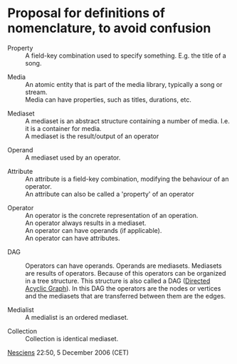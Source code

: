 = Proposal for definitions of nomenclature, to avoid confusion =

; Property
: A field-key combination used to specify something. E.g. the title of a song.

; Media
: An atomic entity that is part of the media library, typically a song or stream.
: Media can have properties, such as titles, durations, etc.

; Mediaset
: A mediaset is an abstract structure containing a number of media. I.e. it is a container for media.
: A mediaset is the result/output of an operator

; Operand
: A mediaset used by an operator.

; Attribute
: An attribute is a field-key combination, modifying the behaviour of an operator.
: An attribute can also be called a 'property' of an operator

; Operator
: An operator is the concrete representation of an operation. 
: An operator always results in a mediaset.
: An operator can have operands (if applicable).
: An operator can have attributes.

DAG
: Operators can have operands. Operands are mediasets. Mediasets are results of operators. Because of this operators can be organized in a tree structure. This structure is also called a DAG ([http://en.wikipedia.org/wiki/Directed_acyclic_graph Directed Acyclic Graph]). In this DAG the operators are the nodes or vertices and the mediasets that are transferred between them are the edges.

; Medialist
: A medialist is an ordered mediaset.

; Collection
: Collection is identical mediaset.

[[User:Nesciens|Nesciens]] 22:50, 5 December 2006 (CET)